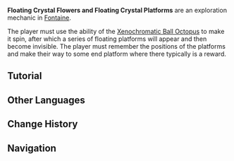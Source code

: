 {{Terminology Infobox
|image     = Tutorial Floating Crystal Flowers and Floating Crystal Platforms 1.png
|type      = Exploration
|region    = Fontaine
}}
'''Floating Crystal Flowers and Floating Crystal Platforms''' are an exploration mechanic in [[Fontaine]].

The player must use the ability of the [[Xenochromatic Ball Octopus]] to make it spin, after which a series of floating platforms will appear and then become invisible. The player must remember the positions of the platforms and make their way to some end platform where there typically is a reward.

==Tutorial==
{{Tutorial|Floating Crystal Flowers and Floating Crystal Platforms}}

==Other Languages==
{{Other Languages
|en      = Floating Crystal Flowers and Floating Crystal Platforms
|zhs     = 水晶浮游花与水晶浮游平台
|zhs_rm  = 
|zht     = 水晶浮游花與水晶浮游平臺
|zht_rm  = 
|zh_tl   = 
|ja      = 水晶浮遊花と水晶浮遊足場
|ja_rm   = Suishou Fuyuu Hana to Suishou Fuyuu Ashiba
|ja_tl   = Floating Crystal Flowers and Floating Crystal Platforms
|ko      = 수정 부유꽃과 수정 부유 발판
|ko_tl   = Crystal Floating Flower and Crystal Floating Foothold
|es      = Flor flotante acristalada y plataforma flotante acristalada
|es_tl   = Floating Crystal Flower and Floating Crystal Platform
|fr      = Fleurs flottantes en cristal et plateformes flottantes en cristal
|fr_tl   = Floating Crystal Flowers and Floating Crystal Platforms
|ru      = Парящие цветы-кристаллы и парящие кристаллические платформы
|ru_tl   = Floating Crystal Flowers and Floating Crystal Platforms
|th      = ดอกไม้คริสตัลลอยได้และฐานคริสตัลลอยได้
|th_rm   = 
|th_tl   = 
|vi      = Hoa Thủy Tinh Nổi Và Đài Thủy Tinh Nổi
|vi_tl   = 
|de      = Schwebende Kristallblumen und schwebende Kristallplattformen
|de_tl   = Floating Crystal Flowers and Floating Crystal Platforms
|id      = Bunga Kristal Mengambang dan Platform Kristal Mengambang
|id_tl   = Floating Crystal Flowers and Floating Crystal Platforms
|pt      = Cristal de Flores Flutuantes e Plataformas de Cristal Flutuante
|pt_tl   = 
|tr      = Uçan Kristal Çiçekler Ve Uçan Kristal Platformlar
|tr_tl   = 
|it      = Fiori di cristallo fluttuanti e piattaforme di cristallo fluttuanti
|it_tl   = Floating Crystal Flowers and Floating Crystal Platforms
}}

==Change History==
{{Change History|4.2}}

==Navigation==
{{Exploration Navbox|Fontaine}}